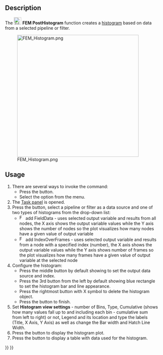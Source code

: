 <languages/>
<translate>

{{Docnav
|[[FEM_PostLineplot|PostLineplot]]
|[[FEM_PostSpreadsheet|PostSpreadsheet]]
|[[FEM_Workbench|FEM]]
|IconL=FEM_PostLineplot.svg
|IconR=FEM_PostSpreadsheet.svg
|IconC=Workbench_FEM.svg
}}

{{GuiCommand
|Name=FEM PostHistogram
|MenuLocation=Results → Data Visualizations → Create Histogram
|Workbenches=[[FEM_Workbench|FEM]]
|Version=1.1
|SeeAlso=[[FEM_tutorial|FEM tutorial]]
}}

==Description==

The [[Image:FEM_PostHistogram.svg|24px]] '''FEM PostHistogram''' function creates a [https://en.wikipedia.org/wiki/Histogram histogram] based on data from a selected pipeline or filter.


[[File:FEM_Histogram.png|400px]]

==Usage==

# There are several ways to invoke the command:
#* Press the {{Button|[[Image:FEM_PostHistogram.svg|16px]] [[FEM_PostHistogram|Create Histogram]]}} button.
#* Select the {{MenuCommand|Results → Data Visualizations → [[Image:FEM_PostHistogram.svg|16px]] Create Histogram}} option from the menu.
# The [[Task_panel|Task panel]] is opened.
# Press the {{Button|Add data from}} button, select a pipeline or filter as a data source and one of two types of histograms from the drop-down list:
#* [[Image:FEM_PostIndex.svg|16px]] add FieldData - uses selected output variable and results from all nodes, the X axis shows the output variable values while the Y axis shows the number of nodes so the plot visualizes how many nodes have a given value of output variable
#* [[Image:FEM_PostField.svg|16px]] add IndexOverFrames - uses selected output variable and results from a node with a specified index (number), the X axis shows the output variable values while the Y axis shows number of frames so the plot visualizes how many frames have a given value of output variable at the selected node
# Configure the histogram:
#* Press the middle button by default showing {{Button|Index}} to set the output data source and index.
#* Press the 3rd button from the left by default showing blue rectangle to set the histogram bar and line appearance.
#* Press the rightmost button with X symbol to delete the histogram object.
#* Press the {{Button|OK}} button to finish.
# Set '''Histogram view settings''' - number of Bins, Type, Cumulative (shows how many values fall up to and including each bin - cumulative sum from left to right) or not, Legend and its location and type the labels (Title, X Axis, Y Axis) as well as change the Bar width and Hatch Line Width.
# Press the {{Button|Show plot}} button to display the histogram plot.
# Press the {{Button|Show data}} button to display a table with data used for the histogram.


{{Docnav
|[[FEM_PostLineplot|PostLineplot]]
|[[FEM_PostSpreadsheet|PostSpreadsheet]]
|[[FEM_Workbench|FEM]]
|IconL=FEM_PostLineplot.svg
|IconR=FEM_PostSpreadsheet.svg
|IconC=Workbench_FEM.svg
}}
</translate>
{{FEM Tools navi{{#translation:}}}}
{{Userdocnavi{{#translation:}}}}